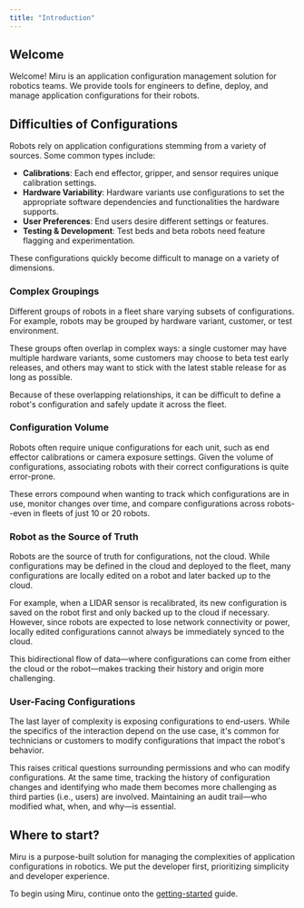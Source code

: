 ```yaml
---
title: "Introduction"
---
```



## Welcome

Welcome\! Miru is an application configuration management solution for robotics teams. We provide tools for engineers to define, deploy, and manage application configurations for their robots.

## Difficulties of Configurations

Robots rely on application configurations stemming from a variety of sources. Some common types include:

- **Calibrations**: Each end effector, gripper, and sensor requires unique calibration settings.
- **Hardware Variability**: Hardware variants use configurations to set the appropriate software dependencies and functionalities the hardware supports.
- **User Preferences**: End users desire different settings or features.
- **Testing & Development**: Test beds and beta robots need feature flagging and experimentation.

These configurations quickly become difficult to manage on a variety of dimensions.

### Complex Groupings

Different groups of robots in a fleet share varying subsets of configurations. For example, robots may be grouped by hardware variant, customer, or test environment. 

These groups often overlap in complex ways: a single customer may have multiple hardware variants, some customers may choose to beta test early releases, and others may want to stick with the latest stable release for as long as possible.

Because of these overlapping relationships, it can be difficult to define a robot's configuration and safely update it across the fleet.

### Configuration Volume

Robots often require unique configurations for each unit, such as end effector calibrations or camera exposure settings. Given the volume of configurations, associating robots with their correct configurations is quite error-prone.

These errors compound when wanting to track which configurations are in use, monitor changes over time, and compare configurations across robots--even in fleets of just 10 or 20 robots.

### Robot as the Source of Truth

Robots are the source of truth for configurations, not the cloud. While configurations may be defined in the cloud and deployed to the fleet, many configurations are locally edited on a robot and later backed up to the cloud.

For example, when a LIDAR sensor is recalibrated, its new configuration is saved on the robot first and only backed up to the cloud if necessary. However, since robots are expected to lose network connectivity or power, locally edited configurations cannot always be immediately synced to the cloud.

This bidirectional flow of data—where configurations can come from either the cloud or the robot—makes tracking their history and origin more challenging.

### User-Facing Configurations

The last layer of complexity is exposing configurations to end-users. While the specifics of the interaction depend on the use case, it's common for technicians or customers to modify configurations that impact the robot's behavior.

This raises critical questions surrounding permissions and who can modify configurations. At the same time, tracking the history of configuration changes and identifying who made them becomes more challenging as third parties (i.e., users) are involved. Maintaining an audit trail—who modified what, when, and why—is essential.

## Where to start?

Miru is a purpose-built solution for managing the complexities of application configurations in robotics. We put the developer first, prioritizing simplicity and developer experience.

To begin using Miru, continue onto the [getting-started](/docs/basics/getting-started) guide.